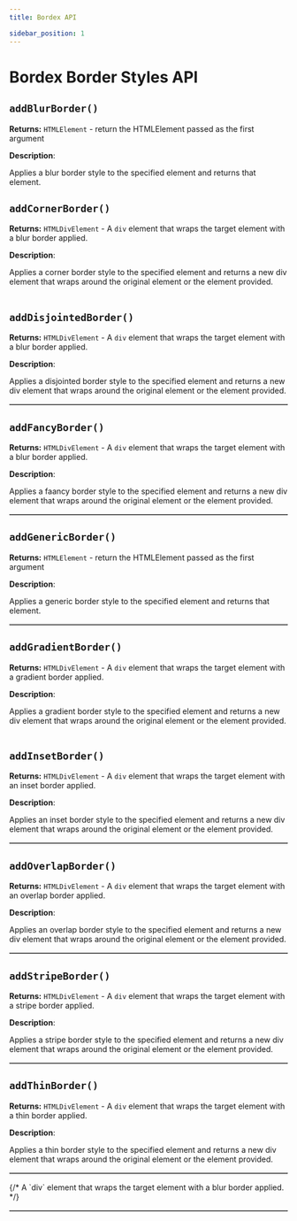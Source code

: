 ```yaml
---
title: Bordex API

sidebar_position: 1
---
```



# Bordex Border Styles API

## `addBlurBorder()`

**Returns:** `HTMLElement` - return the HTMLElement passed as the first argument

**Description**:

Applies a blur border style to the specified element and returns that element.

<Table
  items={[
    {
      propertyName: "element",
      type: "HTMLElement",
      description: "The element to add the blur border",
    },
    {
      propertyName: "borderOptions",
      type: "IBlurBorderOptions",
      type: {
        link: "./type-definition/interface/border-styles-interfaces#iblurborderoptions-interface",
        type: "IBlurBorderOptions",
      },
      description: "Optional design properties like borderColor or borderWidth",
    },
  ]}
/>

## `addCornerBorder()`

**Returns:** `HTMLDivElement` - A `div` element that wraps the target element with a blur border applied.

**Description**:

Applies a corner border style to the specified element and returns a new div element that wraps around the original element or the element provided.

<Table
  items={[
    {
      propertyName: "element",
      type: "HTMLElement",
      description: "The element to add the corner border",
    },
    {
      propertyName: "borderOptions",
      type: {
        link: "./type-definition/interface/border-interfaces#ishorthandborderoptions-interface",
        type: "IShortHandBorderOptions",
      },
      description: "Optional design property like borderColor or borderStyle",
    },
    {
      propertyName: "className",
      type: "string",
      description: "Optional class name to add to the border wrapper element",
    },
  ]}
/>

## `addDisjointedBorder()`

**Returns:** `HTMLDivElement` - A `div` element that wraps the target element with a blur border applied.

**Description**:

Applies a disjointed border style to the specified element and returns a new div element that wraps around the original element or the element provided.

<Table
  items={[
    {
      propertyName: "element",
      type: "HTMLElement",
      description: "The element to add the disjointed border",
    },
    {
      propertyName: "borderOptions",
      type: {
        link: "./type-definition/interface/border-styles-interfaces#idisjointedborderoptions-interface",
        type: "IDisjointedBorderOptions",
      },
      description: "Optional design property like angle or borderColor",
    },
    {
      propertyName: "className",
      type: "string",
      description: "Optional class name to add to the border wrapper element",
    },
  ]}
/>

## `addFancyBorder()`

**Returns:** `HTMLDivElement` - A `div` element that wraps the target element with a blur border applied.

**Description**:

Applies a faancy border style to the specified element and returns a new div element that wraps around the original element or the element provided.

<Table
  items={[
    {
      propertyName: "element",
      type: "HTMLElement",
      description: "The element to add the fancy border",
    },
    {
      propertyName: "borderOptions",
      type: {
        link: "./type-definition/interface/border-interfaces#ishorthandborderoptions-interface",
        type: "IShortHandBorderOptions",
      },
      description: "Optional design property like borderColor or borderWidth",
    },
    {
      propertyName: "className",
      type: "string",
      description: "Optional class name to add to the border wrapper element",
    },
  ]}
/>

## `addGenericBorder()`

**Returns:** `HTMLElement` - return the HTMLElement passed as the first argument

**Description**:

Applies a generic border style to the specified element and returns that element.

<Table
  items={[
    {
      propertyName: "element",
      type: "HTMLElement",
      description: "The element to add the generic border",
    },
    {
      propertyName: "borderStyle",
      type: "CommonBorderStyles",
      type: {
        link: "./type-definition/type/border-types#commonborderstyles-type",
        type: "CommonBorderStyles",
      },
      description: "Optional design property like borderColor or borderWidth",
    },
    {
      propertyName: "borderOptions",
      type: "BorderOptionsOptional",
      description: "Optional design property like borderColor or borderWidth",
    },
  ]}
/>

## `addGradientBorder()`

**Returns:** `HTMLDivElement` - A `div` element that wraps the target element with a gradient border applied.

**Description**:

Applies a gradient border style to the specified element and returns a new div element that wraps around the original element or the element provided.

<Table
  items={[
    {
      propertyName: "element",
      type: "HTMLElement",
      description: "The element to add the gradient border",
    },
    {
      propertyName: "borderOptions",
      type: "IGradientBorderOptions",
      type: {
        link: "./type-definition/interface/border-styles-interfaces#igradientborderoptions-interface",
        type: "IGradientBorderOptions",
      },
      description:
        "Optional design property like angle or colors of the gradient",
    },
    {
      propertyName: "className",
      type: "string",
      description: "Optional class name to add to the border wrapper element",
    },
  ]}
/>

## `addInsetBorder()`

**Returns:** `HTMLDivElement` - A `div` element that wraps the target element with an inset border applied.

**Description**:

Applies an inset border style to the specified element and returns a new div element that wraps around the original element or the element provided.

<Table
  items={[
    {
      propertyName: "element",
      type: "HTMLElement",
      description: "The element to add the inset border",
    },
    {
      propertyName: "borderOptions",
      type:{link:'./type-definition/interface/border-styles-interfaces#iinsetborderoptions-interface',type:'IInsetBorderOptions'},
      description: "Optional design property like borderOffset or borderStyle",
    },
    {
      propertyName: "className",
      type: "string",
      description: "Optional class name to add to the border wrapper element",
    },
  ]}
/>

## `addOverlapBorder()`

**Returns:** `HTMLDivElement` - A `div` element that wraps the target element with an overlap border applied.

**Description**:

Applies an overlap border style to the specified element and returns a new div element that wraps around the original element or the element provided.

<Table
  items={[
    {
      propertyName: "element",
      type: "HTMLElement",
      description: "The element to add the overlap border",
    },
    {
      propertyName: "borderOptions",
      type: "FullBorderOptions",
      type:{link:'./type-definition/type/border-types#fullborderoptions-type',type:'FullBorderOptions'},
      description: "Optional design property like borderColor or borderStyle",
    },
    {
      propertyName: "className",
      type: "string",
      description: "Optional class name to add to the border wrapper element",
    },
  ]}
/>

## `addStripeBorder()`

**Returns:** `HTMLDivElement` - A `div` element that wraps the target element with a stripe border applied.

**Description**:

Applies a stripe border style to the specified element and returns a new div element that wraps around the original element or the element provided.

<Table
  items={[
    {
      propertyName: "element",
      type: "HTMLElement",
      description: "The element to add the stripe border",
    },
    {
      propertyName: "borderOptions",
      type: "IStripeBorderOptions",
      type:{link:'./type-definition/interface/border-styles-interfaces#istripeborderoptions-interface',type:'IStripeBorderOptions'},
      description:
        "Optional design property like stripeWidth or colors of the stripe",
    },
    {
      propertyName: "className",
      type: "string",
      description: "Optional class name to add to the border wrapper element",
    },
  ]}
/>

## `addThinBorder()`

**Returns:** `HTMLDivElement` - A `div` element that wraps the target element with a thin border applied.

**Description**:

Applies a thin border style to the specified element and returns a new div element that wraps around the original element or the element provided.

<Table
  items={[
    {
      propertyName: "element",
      type: "HTMLElement",
      description: "The element to add the thin border",
    },
    {
      propertyName: "borderOptions",
      type:{link:'./type-definition/interface/border-styles-interfaces#ithinborder-interface',type:'IThinBorder'},
      description:
        "Optional design property like  color of the thin border or the side to apply the thin border",
    },
    {
      propertyName: "className",
      type: "string",
      description: "Optional class name to add to the border wrapper element",
    },
  ]}
/>
{/* A `div` element that wraps the target element with a blur border applied. */}
